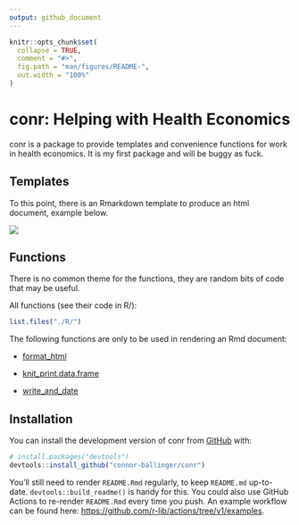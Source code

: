 ```yaml
---
output: github_document
---
```


<!-- README.md is generated from README.Rmd. Please edit that file -->

```r
knitr::opts_chunk$set(
  collapse = TRUE,
  comment = "#>",
  fig.path = "man/figures/README-",
  out.width = "100%"
)
```

# conr: Helping with Health Economics

<!-- badges: start -->
<!-- badges: end -->

conr is a package to provide templates and convenience functions for work in health economics. It is my first package and will be buggy as fuck.

## Templates

To this point, there is an Rmarkdown template to produce an html document, example below.

![](./drafts/template_example_pic.png)

## Functions

There is no common theme for the functions, they are random bits of code that may be useful. 

All functions (see their code in R/):

```r
list.files("./R/")
```

The following functions are only to be used in rendering an Rmd document:

-   [format_html](./R/format_html.R)

-   [knit_print.data.frame](./R/knit_print.data.frame.R)

-   [write_and_date](./R/write_and_date.R)

## Installation

You can install the development version of conr from [GitHub](https://github.com/) with:

``` r
# install.packages("devtools")
devtools::install_github("connor-ballinger/conr")
```


You'll still need to render `README.Rmd` regularly, to keep `README.md` up-to-date. `devtools::build_readme()` is handy for this. You could also use GitHub Actions to re-render `README.Rmd` every time you push. An example workflow can be found here: <https://github.com/r-lib/actions/tree/v1/examples>.


